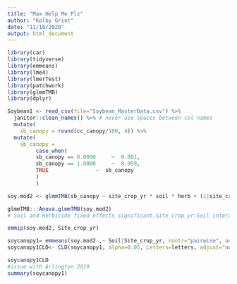 ```yaml
---
title: "Max Help Me Plz"
author: "Kolby Grint"
date: "11/16/2020"
output: html_document
---
```


```r
library(car)
library(tidyverse)
library(emmeans)
library(lme4)
library(lmerTest)
library(patchwork)
library(glmmTMB)
library(dplyr)
```


```r
Soybean1 <- read_csv(file="Soybean_MasterData.csv") %>% 
  janitor::clean_names() %>% # never use spaces between col names
  mutate(
    sb_canopy = round(cc_canopy/100, 4)) %>% 
  mutate(
    sb_canopy = 
         case_when(
         sb_canopy == 0.0000     ~  0.001,
         sb_canopy == 1.0000     ~  0.999,
         TRUE               ~  sb_canopy
         ) 
         )
```


```r

soy.mod2 <- glmmTMB(sb_canopy ~ site_crop_yr * soil * herb + (1|site_crop_yr:rep), data=Soybean1)

glmmTMB:::Anova.glmmTMB(soy.mod2)
# Soil and Herbicide fixed effects significant.Site_crop_yr:Soil interaction was also significant

emmip(soy.mod2, Site_crop_yr)

soycanopy1= emmeans(soy.mod2 ,~ Soil|Site_crop_yr, contr="pairwise", adjust="none", type="response")
soycanopy1CLD<- CLD(soycanopy1, alpha=0.05, Letters=letters, adjust="none", sort=TRUE, reverse=TRUE)

soycanopy1CLD
#issue with Arlington 2019
summary(soycanopy1)
```
